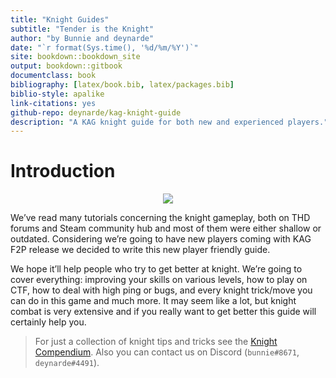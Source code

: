 ```yaml
--- 
title: "Knight Guides"
subtitle: "Tender is the Knight"
author: "by Bunnie and deynarde"
date: "`r format(Sys.time(), '%d/%m/%Y')`"
site: bookdown::bookdown_site
output: bookdown::gitbook
documentclass: book
bibliography: [latex/book.bib, latex/packages.bib]
biblio-style: apalike
link-citations: yes
github-repo: deynarde/kag-knight-guide
description: "A KAG knight guide for both new and experienced players."
---
```


# Introduction {-}

<p align="center">
  <img src="imgs/logo.png">
</p>

We’ve read many tutorials concerning the knight gameplay, both on THD forums and Steam community hub and most of them were either shallow or outdated. Considering we’re going to have new players coming with KAG F2P release we decided to write this new player friendly guide.

We hope it'll help people who try to get better at knight. We’re going to cover everything: improving your skills on various levels, how to play on CTF, how to deal with high ping or bugs, and every knight trick/move you can do in this game and much more. It may seem like a lot, but knight combat is very extensive and if you really want to get better this guide will certainly help you.

> For just a collection of knight tips and tricks see the [Knight Compendium](https://deynarde.github.io/kag-knight-compendium/). Also you can contact us on Discord (`bunnie#8671`, `deynarde#4491`).
